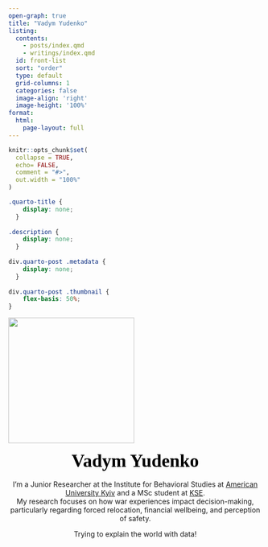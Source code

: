 ```yaml
---
open-graph: true
title: "Vadym Yudenko"
listing:
  contents: 
    - posts/index.qmd
    - writings/index.qmd
  id: front-list
  sort: "order"
  type: default
  grid-columns: 1
  categories: false
  image-align: 'right'
  image-height: '100%'
format:
  html:
    page-layout: full
---
```


```r
knitr::opts_chunk$set(
  collapse = TRUE,
  echo= FALSE,
  comment = "#>",
  out.width = "100%"
)
```

```css
.quarto-title {
    display: none;
  }
  
.description {
    display: none;
  }
  
div.quarto-post .metadata {
    display: none;
  }
  
div.quarto-post .thumbnail {
    flex-basis: 50%;
}
```


![](kotori.png){fig-align="center" width="250"}

::: {style="text-align: center"}
<span style="font-size: 36px; font-style: bold; color: black; font-family: Garamond;">
<strong>Vadym Yudenko</strong>
</span>
<br> 
<br>
I'm a Junior Researcher at the Institute for Behavioral Studies at [American University Kyiv](https://auk.edu.ua/en/) and a MSc student at [KSE](https://kse.ua/). <br> My research focuses on how war experiences impact decision-making, particularly regarding forced relocation, financial wellbeing, and perception of safety.

Trying to explain the world with data!
<br> 
<br>
:::

::: {#front-list}
:::

